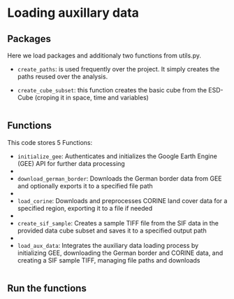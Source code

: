 # Loading auxillary data 


## Packages 

Here we load packages and additionaly two functions from utils.py.

- `create_paths`: is used frequently over the project. It simply creates the paths reused over the analysis.
  
- `create_cube_subset`: this function creates the basic cube from the ESD-Cube (croping it in space, time and variables)

```.python
```


## Functions 

This code stores 5 Functions:

- `initialize_gee`: Authenticates and initializes the Google Earth Engine (GEE) API for further data processing
- 
- `download_german_border`: Downloads the German border data from GEE and optionally exports it to a specified file path
- 
- `load_corine`: Downloads and preprocesses CORINE land cover data for a specified region, exporting it to a file if needed
- 
- `create_sif_sample`: Creates a sample TIFF file from the SIF data in the provided data cube subset and saves it to a specified output path
- 
- `load_aux_data`: Integrates the auxiliary data loading process by initializing GEE, downloading the German border and CORINE data, and creating a SIF sample TIFF, managing file paths and downloads





```.python
```


## Run the functions

```.python

```